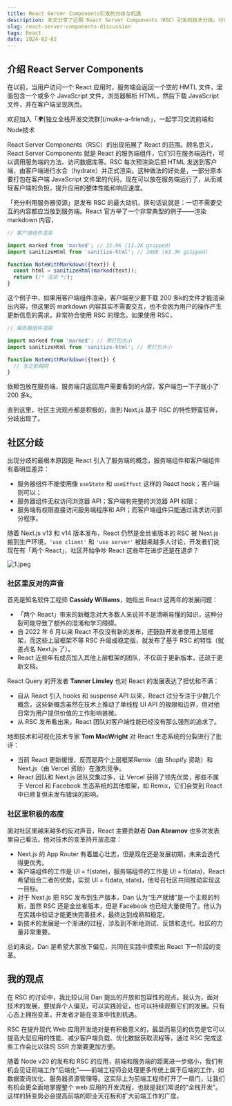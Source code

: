 ```yaml
---
title: React Server Components引发的分歧与机遇
description: 本文分享了近期 React Server Components（RSC）引发的技术分歧，讨论了其为前端开发带来的新机遇。
slug: react-server-components-discussion
tags: React
date: 2024-02-02
---
```


## 介绍 React Server Components

在以前，当用户访问一个 React 应用时，服务端会返回一个空的 HMTL 文件，里面包含一个或多个 JavaScript 文件，浏览器解析 HTML，然后下载 JavaScript 文件，并在客户端呈现网页。

<Aside>
欢迎加入「🌍[独立全栈开发交流群](/make-a-friend)」，一起学习交流前端和Node技术

</Aside>

React Server Components（RSC）的出现拓展了 React 的范围。顾名思义，React Server Components 就是 React 的服务端组件，它们只在服务端运行，可以调用服务端的方法、访问数据库等。RSC 每次预渲染后把 HTML 发送到客户端，由客户端进行水合（hydrate）并正式渲染。这种做法的好处是，一部分原本要打包在客户端 JavaScript 文件里的代码，现在可以放在服务端运行了，从而减轻客户端的负担，提升应用的整体性能和响应速度。

「充分利用服务器资源」是发布 RSC 的最大动机，换句话说就是：一切不需要交互的内容都应当放到服务端。React 官方举了一个非常典型的例子——渲染 markdown 内容，

```jsx
// 客户端组件渲染

import marked from 'marked'; // 35.9K (11.2K gzipped)
import sanitizeHtml from 'sanitize-html'; // 206K (63.3K gzipped)

function NoteWithMarkdown({text}) {
  const html = sanitizeHtml(marked(text));
  return (/* 渲染 */);
}
```

这个例子中，如果用客户端组件渲染，客户端至少要下载 200 多k的文件才能渲染出内容，但这里的 markdown 内容其实不需要交互，也不会因为用户的操作产生更新信息的需求，非常符合使用 RSC 的理念。如果使用 RSC，

```jsx
// 服务器组件渲染

import marked from 'marked'; // 零打包大小
import sanitizeHtml from 'sanitize-html'; // 零打包大小

function NoteWithMarkdown({text}) {
  // 与之前相同
}
```

依赖包放在服务端，服务端只返回用户需要看到的内容，客户端包一下子就小了 200 多k。

直到这里，社区主流观点都是积极的，直到 Next.js 基于 RSC 的特性野蛮狂奔，分歧出现了。

## 社区分歧

出现分歧的最根本原因是 React 引入了服务端的概念，服务端组件和客户端组件有着明显差异：

- 服务器组件不能使用像 `useState` 和 `useEffect` 这样的 React hook；客户端则可以；
- 服务器组件无权访问浏览器 API；客户端有完整的浏览器 API 权限；
- 服务端有权限直接访问服务端程序和 API；而客户端组件只能通过请求访问部分程序。

随着 Next.js v13 和 v14 版本发布，React 仍然是金丝雀版本的 RSC 被 Next.js 搬到生产环境，`'use client'` 和 `'use server'` 被越来越多人讨论，开发者们说现在有「两个 React」，社区开始争吵 React 这些年在进步还是在退步？

![1.jpeg](/assets/043/1.jpeg)

### 社区里反对的声音

首先是知名软件工程师 **Cassidy Williams**，她指出 React 这两年的发展问题：

- 「两个 React」带来的新概念对大多数人来说并不是清晰易懂的知识，这种分裂可能导致了额外的混淆和学习障碍。
- 自 2022 年 6 月以来 React 不仅没有新的发布，还鼓励开发者使用上层框架，而这些上层框架不等 RSC 升级成稳定版，就发布了基于 RSC 的特性（就差点名 Next.js 了）。
- React 近些年有成员加入其他上层框架的团队，不仅疏于更新版本，还疏于更新文档。

React Query 的开发者 **Tanner Linsley** 也对 React 的发展表达了担忧和不满：

- 自从 React 引入 hooks 和 suspense API 以来，React 过分专注于少数几个概念，这些新概念虽然在技术上推动了单线程 UI API 的极限和边界，但对他日常为用户提供价值的工作影响甚微。
- 从 RSC 发布看出来，React 团队对客户端性能已经没有那么强烈的追求了。

地图技术和可视化技术专家 **Tom MacWright** 对 React 生态系统的分裂进行了批评：

- 当前 React 更新缓慢，反而是两个上层框架Remix（由 Shopify 资助）和 Next.js（由 Vercel 资助）在激烈竞争。
- React 团队和 Next.js 团队交集过多，让 Vercel 获得了领先优势，那些不属于 Vercel 和 Facebook 生态系统的其他框架，如 Remix，它们会受到 React 中已修复但未发布错误的影响。

### 社区里积极的态度

面对社区里越来越多的反对声音，React 主要贡献者 **Dan Abramov** 也多次发表里自己看法，他对技术的变革持开放态度：

- Next.js 的 App Router 有着雄心壮志，但是现在还是发展初期，未来会迭代得更优秀。
- 客户端组件的工作是 UI = f(state)，服务端组件的工作是 UI = f(data)，React 希望组合二者的优势，实现 UI = f(data, state)，他号召社区共同推动实现这一目标。
- 对于 Next.js 把 RSC 发布到生产版本，Dan 认为“生产就绪”是一个主观的判断，虽然 RSC 还是金丝雀版本，但是 Facebook 也已经大量使用了。他认为在实践中验证才能更快完善技术，最终达到成熟和稳定。
- 新技术的发展是一个渐进的过程，涉及到不断地测试、反馈和迭代，社区的力量非常重要。

总的来说，Dan 是希望大家放下偏见，共同在实践中摸索出 React 下一阶段的变革。

## 我的观点

在 RSC 的讨论中，我比较认同 Dan 提出的开放和包容性的观点。我认为，面对技术的发展，要抛弃个人偏见，可以实践验证，也可以持续观察它们的发展。只有心态上拥抱变革，开发者才能在变革中找到机遇。

RSC 在提升现代 Web 应用开发绝对是有积极意义的，最显而易见的优势是它可以提高大型应用的性能、减少客户端负载、优化数据获取流程等，通过 RSC 完成这些工作会比以往的 SSR 方案要更加方便。

随着 Node v20 的发布和 RSC 的应用，前端和服务端的距离进一步缩小，我们有机会见证前端工作“后端化”——前端工程师会处理更多传统上属于后端的工作，如数据查询优化、服务器资源管理等。这实际上为前端工程师打开了一扇门，让我们有机会更全面地掌握整个 web 应用的开发流程，也就是我们常说的“全栈开发”。这样的转变势必会提高前端的职业天花板和扩大前端工作的广度。

